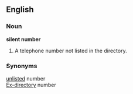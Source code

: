 ==English==
===Noun===
'''silent number'''
# A telephone number not listed in the directory.
===Synonyms===
[[unlisted]] number<BR>
[[Ex-directory]] number